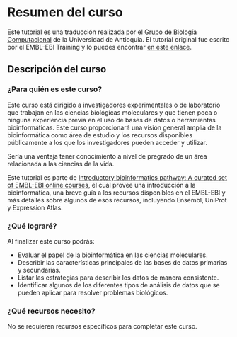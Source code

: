 # Resumen del curso {.unnumbered}

::: {.callout-note}
Este tutorial es una traducción realizada por el [Grupo de Biología
Computacional](https://biologia-computacional.github.io/) de la Universidad
de Antioquia. El tutorial original fue escrito por el EMBL-EBI Training y lo
puedes encontrar [en este
enlace](https://www.ebi.ac.uk/training/online/courses/bioinformatics-terrified/).
:::

## Descripción del curso

### ¿Para quién es este curso?

Este curso está dirigido a investigadores experimentales o de laboratorio
que trabajan en las ciencias biológicas moleculares y que tienen poca o
ninguna experiencia previa en el uso de bases de datos o herramientas
bioinformáticas. Este curso proporcionará una visión general amplia de la
bioinformática como área de estudio y los recursos disponibles públicamente
a los que los investigadores pueden acceder y utilizar.

Sería una ventaja tener conocimiento a nivel de pregrado de un área
relacionada a las ciencias de la vida.

Este tutorial es parte de
[Introductory bioinformatics pathway: A curated set of EMBL-EBI online
courses](https://www.ebi.ac.uk/training/online/courses/introductory-bioinformatics-pathway/),
el cual provee una introducción a la bioinformática, una breve guía a los
recursos disponibles en el EMBL-EBI y más detalles sobre algunos de esos
recursos, incluyendo Ensembl, UniProt y Expression Atlas.

### ¿Qué lograré?

Al finalizar este curso podrás:

- Evaluar el papel de la bioinformática en las ciencias moleculares.
- Describir las características principales de las bases de datos primarias
  y secundarias.
- Listar las estrategias para describir los datos de manera consistente.
- Identificar algunos de los diferentes tipos de análisis de datos que se
  pueden aplicar para resolver problemas biológicos.

### ¿Qué recursos necesito?

No se requieren recursos específicos para completar este curso.
